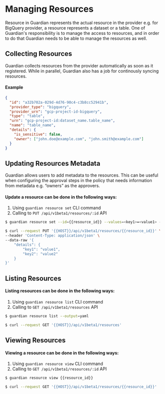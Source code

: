 
# Managing Resources

Resource in Guardian represents the actual resource in the provider e.g. for BigQuery provider, a resource represents a dataset or a table. One of Guardian's responsibility is to manage the access to resources, and in order to do that Guardian needs to be able to manage the resources as well.

## Collecting Resources

Guardian collects resources from the provider automatically as soon as it registered. While in parallel, Guardian also has a job for continously syncing resources.

#### Example

```json
{
  "id": "a32b702a-029d-4d76-90c4-c3b8cc52941b",
  "provider_type": "bigquery",
  "provider_urn": "gcp-project-id-bigquery",
  "type": "table",
  "urn": "gcp-project-id:dataset_name.table_name",
  "name": "table_name",
  "details": {
    "is_sensitive": false,
    "owner": ["john.doe@example.com", "john.smith@example.com"]
  }
}
```

## Updating Resources Metadata

Guardian allows users to add metadata to the resources. This can be useful when configuring the approval steps in the policy that needs information from metadata e.g. “owners” as the approvers.

#### Update a resource can be done in the following ways:

1. Using `guardian resource set` CLI command
2. Calling to `PUT /api/v1beta1/resources/:id` API

<Tabs groupId="api">
  <TabItem value="cli" label="CLI" default>

```bash
$ guardian resource set --id={{resource_id}} --values=<key1>=<value1> --values=<key2>=<value2>
```

  </TabItem>
  <TabItem value="http" label="HTTP">

```bash
$ curl --request PUT '{{HOST}}/api/v1beta1/resources/{{resource_id}}' \
--header 'Content-Type: application/json' \
--data-raw '{
    "details": {
        "key1": "value1",
        "key2": "value2"
    }
}'
```

  </TabItem>
</Tabs>

## Listing Resources

#### Listing resources can be done in the following ways:

1. Using `guardian resource list` CLI command
2. Calling to `GET /api/v1beta1/resources` API

<Tabs groupId="api">
  <TabItem value="cli" label="CLI" default>

```bash
$ guardian resource list --output=yaml
```

  </TabItem>
  <TabItem value="http" label="HTTP">

```bash
$ curl --request GET '{{HOST}}/api/v1beta1/resources'
```

  </TabItem>
</Tabs>

## Viewing Resources

#### Viewing a resource can be done in the following ways:

1. Using `guardian resource view` CLI command
2. Calling to `GET /api/v1beta1/resources/:id` API

<Tabs groupId="api">
  <TabItem value="cli" label="CLI" default>

```bash
$ guardian resource view {{resource_id}}
```

  </TabItem>
  <TabItem value="http" label="HTTP">

```bash
$ curl --request GET '{{HOST}}/api/v1beta1/resources/{{resource_id}}'
```

  </TabItem>
</Tabs>
